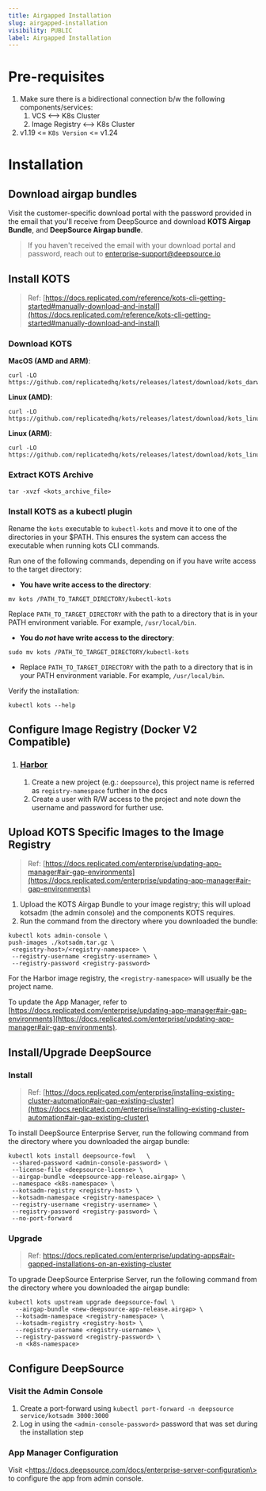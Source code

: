 ```yaml
---
title: Airgapped Installation
slug: airgapped-installation
visibility: PUBLIC
label: Airgapped Installation
---
```

# Pre-requisites

1. Make sure there is a bidirectional connection b/w the following components/services:
   1. VCS  \<—> K8s Cluster
   2. Image Registry \<—> K8s Cluster
2. v1.19 \<= `K8s Version` \<= v1.24

# Installation

## Download airgap bundles

Visit the customer-specific download portal with the password provided in the email that you'll receive from DeepSource and download **KOTS Airgap Bundle**, and **DeepSource Airgap bundle**.

> If you haven't received the email with your download portal and password, reach out to [enterprise-support@deepsource.io](mailto:enterprise-support@deepsource.io)

## Install KOTS

> Ref: [https://docs.replicated.com/reference/kots-cli-getting-started#manually-download-and-install](https://docs.replicated.com/reference/kots-cli-getting-started#manually-download-and-install)

### Download KOTS

**MacOS (AMD and ARM)**:

```
curl -LO https://github.com/replicatedhq/kots/releases/latest/download/kots_darwin_all.tar.gz
```

**Linux (AMD)**:

```
curl -LO https://github.com/replicatedhq/kots/releases/latest/download/kots_linux_amd64.tar.gz
```

**Linux (ARM)**:

```
curl -LO https://github.com/replicatedhq/kots/releases/latest/download/kots_linux_arm64.tar.gz
```

### Extract KOTS Archive

```
tar -xvzf <kots_archive_file>
```

### Install KOTS as a kubectl plugin

Rename the `kots` executable to `kubectl-kots`  and move it to one of the directories in your $PATH.  This ensures the system can access the executable when running kots CLI commands.

Run one of the following commands, depending on if you have write access to the target directory:

- **You have write access to the directory**:

```
mv kots /PATH_TO_TARGET_DIRECTORY/kubectl-kots
```

Replace `PATH_TO_TARGET_DIRECTORY` with the path to a directory that is in your PATH environment variable. For example, `/usr/local/bin`.

- **You do _not_ have write access to the directory**:

```
sudo mv kots /PATH_TO_TARGET_DIRECTORY/kubectl-kots
```

- Replace `PATH_TO_TARGET_DIRECTORY` with the path to a directory that is in your PATH environment variable. For example, `/usr/local/bin`.

Verify the installation:

```
kubectl kots --help
```

## Configure Image Registry (Docker V2 Compatible)

1. ### [Harbor](https://goharbor.io/)
   1. Create a new project (e.g.:  `deepsource`), this project name is referred as `registry-namespace` further in the docs
   2. Create a user with R/W access to the project and note down the username and password for further use.

## Upload KOTS Specific Images to the Image Registry

> Ref: [https://docs.replicated.com/enterprise/updating-app-manager#air-gap-environments](https://docs.replicated.com/enterprise/updating-app-manager#air-gap-environments)

1. Upload the KOTS Airgap Bundle to your image registry; this will upload kotsadm (the admin console) and the components KOTS requires.
2. Run the command from the directory where you downloaded the bundle:

```
kubectl kots admin-console \
push-images ./kotsadm.tar.gz \
 <registry-host>/<registry-namespace> \
 --registry-username <registry-username> \
 --registry-password <registry-password>
```

For the Harbor image registry, the `<registry-namespace>` will usually be the project name.

To update the App Manager, refer to [https://docs.replicated.com/enterprise/updating-app-manager#air-gap-environments](https://docs.replicated.com/enterprise/updating-app-manager#air-gap-environments).

## Install/Upgrade DeepSource

### Install

> Ref: [https://docs.replicated.com/enterprise/installing-existing-cluster-automation#air-gap-existing-cluster](https://docs.replicated.com/enterprise/installing-existing-cluster-automation#air-gap-existing-cluster)

To install DeepSource Enterprise Server, run the following command from the directory where you downloaded the airgap bundle:

```
kubectl kots install deepsource-fowl   \
 --shared-password <admin-console-password> \
 --license-file <deepsource-license> \   
 --airgap-bundle <deepsource-app-release.airgap> \ 
 --namespace <k8s-namespace> \
 --kotsadm-registry <registry-host> \   
 --kotsadm-namespace <registry-namespace> \
 --registry-username <registry-username> \
 --registry-password <registry-password> \   
 --no-port-forward
```

### Upgrade

> Ref: https://docs.replicated.com/enterprise/updating-apps#air-gapped-installations-on-an-existing-cluster

To upgrade DeepSource Enterprise Server, run the following command from the directory where you downloaded the airgap bundle:

```
kubectl kots upstream upgrade deepsource-fowl \
  --airgap-bundle <new-deepsource-app-release.airgap> \
  --kotsadm-namespace <registry-namespace> \
  --kotsadm-registry <registry-host> \
  --registry-username <registry-username> \
  --registry-password <registry-password> \
  -n <k8s-namespace>
```

## Configure DeepSource

### Visit the Admin Console

1. Create a port-forward using `kubectl port-forward -n deepsource service/kotsadm 3000:3000`
2. Log in using the `<admin-console-password>`  password that was set during the installation step

### App Manager Configuration

Visit \<https://docs.deepsource.com/docs/enterprise-server-configuration\> to configure the app from admin console.
